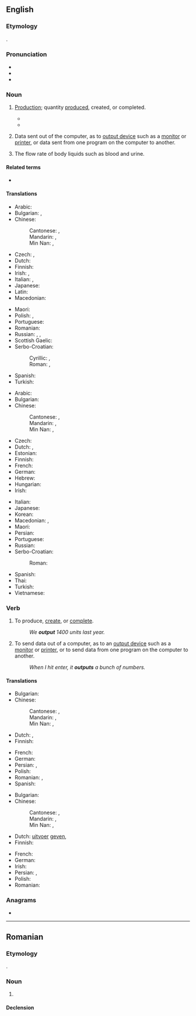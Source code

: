 ==English==
{{wikipedia}}

===Etymology===
{{compound|en|out|put}}.

===Pronunciation===
* {{IPA|en|/ˈaʊtpʊt/}}
* {{audio|en|LL-Q1860 (eng)-Vealhurl-output.wav|Audio (UK)}}
* {{rhymes|en|aʊtpʊt|s=2}}

===Noun===
{{en-noun|~}}

# {{lb|en|economics}} [[production|Production]]; quantity [[produce]]d, created, or completed.
#* {{quote-book
|en
|year=1956
|author=Yuan-li Wu
|title=An Economic Survey of Communist China
|url=https://archive.org/details/economicdevelopm0000wuyu/
|location=[[New York]]
|publisher=Bookman Associates
|OCLC=422072463
|page=284
|pageurl=https://archive.org/details/economicsurveyof00wuyu/page/284/
|passage='''Output''' at the Pen-ch'i mine, which produced somewhat under 1 million tons annually during 1942-1944, was around 500,000 tons in 1949.}}
#* {{quote-journal|en|date=2013-08-03|volume=408|issue=8847|magazine={{w|The Economist}}
|title=[http://www.economist.com/news/finance-and-economics/21582498-america-has-changed-way-it-measures-gdp-boundary-problems Boundary problems]
|passage=Economics is a messy discipline: too fluid and unique to be a science, too rigorous to be an art. Perhaps it is fitting that economists’ most-used metric, gross domestic product (GDP), is a tangle too. GDP measures the total value of '''output''' in an economic territory. Its apparent simplicity explains why it is scrutinised down to tenths of a percentage point every month.}}
#: {{ux|en|The factory increased its '''output''' this year.}}
# {{lb|en|computing}} Data sent out of the computer, as to [[output device]] such as a [[monitor]] or [[printer]], or data sent from one program on the computer to another.
#: {{ux|en|a six-page '''output'''; six pages of '''output'''}}
# {{lb|en|medicine}} The flow rate of body liquids such as blood and urine.

====Related terms====
* {{l|en|input}}

====Translations====
{{trans-top|production; quantity produced, created, or completed}}
* Arabic: {{t|ar|مُخرَج|m}}
* Bulgarian: {{t+|bg|произво́дство|n}}, {{t+|bg|проду́кция|f}}
* Chinese:
*: Cantonese: {{t|yue|輸出}}, {{t|yue|输出|tr=syu1 ceot1}}
*: Mandarin: {{t+|cmn|輸出}}, {{t+|cmn|输出|tr=shūchū}}
*: Min Nan: {{t|nan|輸出}}, {{t|nan|输出|tr=su-chhut}}
* Czech: {{t+|cs|výstup|m}}, {{t+|cs|produkce|f}}
* Dutch: {{t+|nl|productie|f}}
* Finnish: {{t+|fi|tuotanto}}
* Irish: {{t|ga|aschur|m}}, {{t|ga|táirgeacht|f}}
* Italian: {{t+|it|risultato|m}}, {{t+|it|produzione|f}}
* Japanese: {{t+|ja|出力|tr=shutsuryoku}}
* Latin: {{t+|la|fructus|m}}
* Macedonian: {{t|mk|прои́зводство|n}}
{{trans-mid}}
* Maori: {{t|mi|huaputa}}
* Polish: {{t+|pl|produkcja|f}}, {{t+|pl|urobek|m}}
* Portuguese: {{t+|pt|produção|f}}
* Romanian: {{t+|ro|producție|f}}
* Russian: {{t+|ru|произво́дство|n}}, {{t+|ru|проду́кция|f}}, {{t+|ru|вы́работка|f}}
* Scottish Gaelic: {{t|gd|toradh|m}}
* Serbo-Croatian:
*: Cyrillic: {{t|sh|проѝзвод|m}}, {{t|sh|про̀дукт|m}}
*: Roman: {{t+|sh|proìzvod|m}}, {{t+|sh|pròdukt|m}}
* Spanish: {{t+|es|producción|f}}
* Turkish: {{t+|tr|çıktı}}
{{trans-bottom}}

{{trans-top|data sent out of the computer}}
* Arabic: {{t|ar|إِخْرَاج|m|tr=ʾiḵrāj}}
* Bulgarian: {{t|bg|извеждане|n}}
* Chinese:
*: Cantonese: {{t|yue|輸出}}, {{t|yue|输出|tr=syu1 ceot1}}
*: Mandarin: {{t+|cmn|輸出}}, {{t+|cmn|输出|tr=shūchū}}
*: Min Nan: {{t|nan|輸出}}, {{t|nan|输出|tr=su-chhut}}
* Czech: {{t+|cs|výstup|m}}
* Dutch: {{t+|nl|uitvoer|m}}, {{t+|nl|output|m}}
* Estonian: {{t|et|väljund}}
* Finnish: {{t+|fi|tuloste}}
* French: {{t+|fr|sortie|f}}
* German: {{t+|de|Ausgabe|f}}
* Hebrew: {{t+|he|פֶּלֶט|m|tr=pelet}}
* Hungarian: {{t+|hu|kimenet|s}}
* Irish: {{t|ga|aschur|m}}
{{trans-mid}}
* Italian: {{t+|it|uscita|f}}
* Japanese: {{t+|ja|出力|tr=shutsuryoku}}
* Korean: {{t|ko|출력}}
* Macedonian: {{t|mk|излезен податок|m}}, {{t|mk|излезни податоци|p}}
* Maori: {{t|mi|huaputa}}
* Persian: {{t+|fa|بُرونداد|tr=borundâd}}
* Portuguese: {{t+|pt|saída|f|alt=saída (de dados/informação)}}
* Russian: {{t+|ru|вы́вод|m}}
* Serbo-Croatian:
*: Roman: {{t|sh|izlazni podatak|?}}
* Spanish: {{t+|es|salida|f}}
* Thai: {{t|th|เอาท์พุต|tr=ao pút}}
* Turkish: {{t+|tr|çıktı}}
* Vietnamese: {{t|vi|đầu ra}}
{{trans-bottom}}

===Verb===
{{en-verb|outputs|outputting|output|past2=outputted}}

# {{lb|en|economics}} To produce, [[create]], or [[complete]].
#: ''We '''output''' 1400 units last year.''
# {{lb|en|computing}} To send data out of a computer, as to an [[output device]] such as a [[monitor]] or [[printer]], or to send data from one program on the computer to another.
#: ''When I hit enter, it '''outputs''' a bunch of numbers.''

====Translations====
{{trans-top|produce or create}}
* Bulgarian: {{t+|bg|произвеждам}}
* Chinese:
*: Cantonese: {{t|yue|輸出|sc=Hani}}, {{t|yue|输出|tr=syu1 ceot1|sc=Hani}}
*: Mandarin: {{t+|cmn|輸出|sc=Hani}}, {{t+|cmn|输出|tr=shūchū|sc=Hani}}
*: Min Nan: {{t|nan|輸出|sc=Hani}}, {{t|nan|输出|tr=su-chhut|sc=Hani}}
* Dutch: {{t+|nl|produceren}}, {{t+|nl|opleveren}}
* Finnish: {{t+|fi|tuottaa}}
{{trans-mid}}
* French: {{t+|fr|produire}}
* German: {{t+|de|ausgeben}}
* Persian: {{t+|fa|فرآوردن}}, {{t+|fa|تولید}}
* Polish: {{t+|pl|produkować}}
* Romanian: {{t+|ro|produce}}, {{t+|ro|crea}}
* Spanish: {{t+|es|producir}}
{{trans-bottom}}

{{trans-top|send data to out of a computer}}
* Bulgarian: {{t+|bg|извеждам}}
* Chinese:
*: Cantonese: {{t|yue|輸出|sc=Hani}}, {{t|yue|输出|tr=syu1 ceot1|sc=Hani}}
*: Mandarin: {{t+|cmn|輸出|sc=Hani}}, {{t+|cmn|输出|tr=shūchū|sc=Hani}}
*: Min Nan: {{t|nan|輸出|sc=Hani}}, {{t|nan|输出|tr=su-chhut|sc=Hani}}
* Dutch: {{l|nl|als}} [[uitvoer]] [[geven]], {{t+|nl|uitvoeren}}
* Finnish: {{t+|fi|tulostaa}}
{{trans-mid}}
* French: {{t+|fr|exporter}}
* German: {{t+|de|ausgeben}}
* Irish: {{t|ga|aschuir}}
* Persian: {{t|fa|بُروندادن}}, {{t+|fa|بُرونداد}}
* Polish: {{t+|pl|wysyłać}}
* Romanian: {{t|ro|trimite la ieșire (date)|f}}
{{trans-bottom}}

===Anagrams===
* {{anagrams|en|a=opttuu|put out|put-out|putout}}

----

==Romanian==

===Etymology===
{{ubor|ro|en|output}}.

===Noun===
{{ro-noun|n|outputuri}}

# {{l|en|output}}

====Declension====
{{ro-noun-n-uri}}